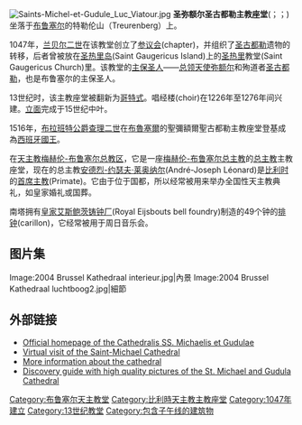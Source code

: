 [[File:Saints-Michel-et-Gudule_Luc_Viatour.jpg|thumb]]
'''圣弥额尔圣古都勒主教座堂'''({{lang-en|Cathedral of St. Michael and St. Gudula}}；{{lang-fr|Cathédrale Saints-Michel-et-Gudule}}；{{lang-nl|Sint-Michiels- en Sint-Goedelekathedraal}})坐落于[[布鲁塞尔|布鲁塞尔]]的特勒伦山（Treurenberg）上。

1047年，[[鲁汶的兰贝尔二世|兰贝尔二世]]在该教堂创立了[[参议会_(宗教)|参议会]](chapter)，并组织了[[圣古都勒|圣古都勒]]遗物的转移，后者曾被放在[[圣热里岛|圣热里岛]](Saint Gaugericus Island)上的[[圣热里|圣热里]]教堂(Saint Gaugericus Church)里。该教堂的[[主保圣人|主保圣人]]——[[总领天使|总领天使]][[圣弥额尔|弥额尔]]和殉道者[[圣古都勒|圣古都勒]]，也是布鲁塞尔的主保圣人。

13世纪时，该主教座堂被翻新为[[哥特式建筑|哥特式]]。唱经楼(choir)在1226年至1276年间兴建。[[立面|立面]]完成于15世纪中叶。

1516年，[[布拉班特公爵|布拉班特公爵]][[查理五世_(神圣罗马帝国)|查理二世]]在[[布魯塞爾|布魯塞爾]]的聖彌額爾聖古都勒主教座堂登基成為[[西班牙國王|西班牙國王]]。

在[[天主教梅赫伦-布鲁塞尔总教区|天主教梅赫伦-布鲁塞尔总教区]]，它是一座[[梅赫伦-布鲁塞尔总主教|梅赫伦-布鲁塞尔总主教]]的[[总主教|总主教]]主教座堂，现在的总主教[[安德烈-约瑟夫·莱奥纳尔|安德烈-约瑟夫·莱奥纳尔]](André-Joseph Léonard)是[[比利时|比利时]]的[[首席主教|首席主教]](Primate)。它由于位于国都，所以经常被用来举办全国性天主教典礼，如皇家婚礼或国葬。

南塔拥有[[皇家艾斯鲍茨铸钟厂|皇家艾斯鲍茨铸钟厂]](Royal Eijsbouts bell foundry)制造的49个钟的[[排钟|排钟]](carillon)，它经常被用于周日音乐会。


== 图片集 ==
<gallery>
Image:2004 Brussel Kathedraal interieur.jpg|內景
<!-- 檔案不存在 Image:Michael Gudula Cathederal Organ.JPG|The cathedral organ ，可從英文維基百科取得 -->
Image:2004 Brussel Kathedraal luchtboog2.jpg|細節
</gallery>

== 外部链接 ==
{{commonscat|Cathédrale Saints-Michel-et-Gudule de Bruxelles}}
* [http://www.cathedralestmichel.be/ Official homepage of the Cathedralis SS. Michaelis et Gudulae] {{Wayback|url=http://www.cathedralestmichel.be/ |date=20201111221418 }}
* [http://www.ilotsacre.be/images/virtualvisit/saint_michel-sint_michiels.htm Virtual visit of the Saint-Michael Cathedral] {{Wayback|url=http://www.ilotsacre.be/images/virtualvisit/saint_michel-sint_michiels.htm |date=20200217003303 }}
* [http://www.trabel.com/brussel/brussels-ch-churchstmichael.htm  More information about the cathedral] {{Wayback|url=http://www.trabel.com/brussel/brussels-ch-churchstmichael.htm |date=20060712081925 }}
* [https://web.archive.org/web/20070927100828/http://www.brusselspictures.com/?page_id=16 Discovery guide with high quality pictures of the St. Michael and Gudula Cathedral]

{{coord|50|50|52|N|4|21|37|E|type:landmark|display=title}}

{{DEFAULTSORT:Michael}}

[[Category:布鲁塞尔天主教堂|Category:布鲁塞尔天主教堂]]
[[Category:比利時天主教主教座堂|Category:比利時天主教主教座堂]]
[[Category:1047年建立|Category:1047年建立]]
[[Category:13世纪教堂|Category:13世纪教堂]]
[[Category:包含子午线的建筑物|Category:包含子午线的建筑物]]